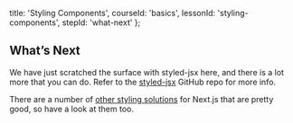 
  title: 'Styling Components',
  courseId: 'basics',
  lessonId: 'styling-components',
  stepId: 'what-next'
};

## What’s Next

We have just scratched the surface with styled-jsx here, and there is a lot more that you can do. Refer to the [styled-jsx](https://github.com/zeit/styled-jsx) GitHub repo for more info.

There are a number of [other styling solutions](https://nextjs.org/docs/basic-features/built-in-css-support#css-in-js) for Next.js that are pretty good, so have a look at them too.

